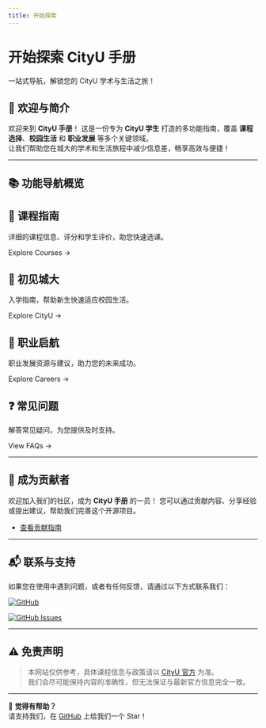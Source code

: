 ```yaml
---
title: 开始探索
---
```



<h1 className={styles.gradientTitle}>开始探索 CityU 手册</h1>
<p className={styles.subtitle}>一站式导航，解锁您的 CityU 学术与生活之旅！</p>
<div className={styles.divider}></div>

## 🎉 欢迎与简介

欢迎来到 **CityU 手册**！
这是一份专为 **CityU 学生** 打造的多功能指南，覆盖 **课程选择**、**校园生活** 和 **职业发展** 等多个关键领域。  
让我们帮助您在城大的学术和生活旅程中减少信息差，畅享高效与便捷！

---

## 📚 功能导航概览

<div className={styles.features}>

<section className={styles.feature}>
  <Link to="/docs/courses/intro" className={styles.featureLink}>
    <h2>📘 课程指南</h2>
  </Link>
  <p>详细的课程信息、评分和学生评价，助您快速选课。</p>
  <Link to="/docs/courses/intro">Explore Courses →</Link>
</section>

<section className={styles.feature}>
  <Link to="/docs/welcome/intro" className={styles.featureLink}>
    <h2>🏫 初见城大</h2>
  </Link>
  <p>入学指南，帮助新生快速适应校园生活。</p>
  <Link to="/docs/welcome/intro">Explore CityU →</Link>
</section>

<section className={styles.feature}>
  <Link to="/docs/career/intro" className={styles.featureLink}>
    <h2>💼 职业启航</h2>
  </Link>
  <p>职业发展资源与建议，助力您的未来成功。</p>
  <Link to="/docs/career/intro">Explore Careers →</Link>
</section>

<section className={styles.feature}>
  <Link to="/docs/faq/intro" className={styles.featureLink}>
    <h2>❓ 常见问题</h2>
  </Link>
  <p>解答常见疑问，为您提供及时支持。</p>
  <Link to="/docs/faq/intro">View FAQs →</Link>
</section>

</div>

---

## 🤝 成为贡献者

欢迎加入我们的社区，成为 **CityU 手册** 的一员！
您可以通过贡献内容、分享经验或提出建议，帮助我们完善这个开源项目。

- [查看贡献指南](https://penjc.github.io/cityU-navigator/contributing)

---

## 📬 联系与支持

如果您在使用中遇到问题，或者有任何反馈，请通过以下方式联系我们：

[![GitHub](https://img.shields.io/badge/GitHub-Repository-blue?logo=github&style=flat-square)](https://github.com/penjc/cityU-navigator)

[![GitHub Issues](https://img.shields.io/badge/GitHub-Submit%20Issue-green?logo=github&style=flat-square)](https://github.com/penjc/cityU-navigator/issues)

---

## ⚠️ 免责声明

> 本网站仅供参考，具体课程信息与政策请以 [CityU 官方](https://www.cityu.edu.hk) 为准。  
> 我们会尽可能保持内容的准确性，但无法保证与最新官方信息完全一致。

---

🌟 **觉得有帮助？**  
请支持我们，在 [GitHub](https://github.com/penjc/cityU-navigator) 上给我们一个 Star！